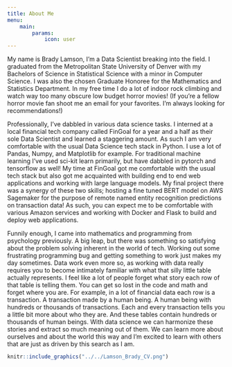 ```yaml
---
title: About Me
menu:
    main:
        params:
            icon: user
---
```


My name is Brady Lamson, I'm a Data Scientist breaking into the field. I graduated from the Metropolitan State University of Denver with my Bachelors of Science in Statistical Science with a minor in Computer Science. I was also the chosen Graduate Honoree for the Mathematics and Statistics Department. In my free time I do a lot of indoor rock climbing and watch way too many obscure low budget horror movies! (If you're a fellow horror movie fan shoot me an email for your favorites. I'm always looking for recommendations!)

Professionally, I've dabbled in various data science tasks. I interned at a local financial tech company called FinGoal for a year and a half as their sole Data Scientist and learned a staggering amount. As such I am very comfortable with the usual Data Science tech stack in Python. I use a lot of Pandas, Numpy, and Matplotlib for example. For traditional machine learning I've used sci-kit learn primarily, but have dabbled in pytorch and tensorflow as well! My time at FinGoal got me comfortable with the usual tech stack but also got me acquainted with building end to end web applications and working with large language models. My final project there was a synergy of these two skills; hosting a fine tuned BERT model on AWS Sagemaker for the purpose of remote named entity recognition predictions on transaction data! As such, you can expect me to be comfortable with various Amazon services and working with Docker and Flask to build and deploy web applications. 

Funnily enough, I came into mathematics and programming from psychology previously. A big leap, but there was something so satisfying about the problem solving inherent in the world of tech. Working out some frustrating programming bug and getting something to work just makes my day sometimes. Data work even more so, as working with data really requires you to become intimately familiar with what that silly little table actually represents. I feel like a lot of people forget what story each row of that table is telling them. You can get so lost in the code and math and forget where you are. For example, in a lot of financial data each row is a transaction. A transaction made by a human being. A human being with hundreds or thousands of transactions. Each and every transaction tells you a little bit more about who they are. And these tables contain hundreds or thousands of human beings. With data science we can harmonize these stories and extract so much meaning out of them. We can learn more about ourselves and about the world this way and I'm excited to learn with others that are just as driven by this search as I am.


```r
knitr::include_graphics("../../Lamson_Brady_CV.png")
```

